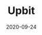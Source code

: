 ---
title: Upbit
category: Exchanges & wallet
status: publish
date: 2020-09-24
slug: A short description for this item
website: https://upbit.com/exchange?code=CRIX.UPBIT.BTC-IOTX
twitter:
logo:
featured_img: https://wp.gcap1.iotex.io/wp-content/uploads/2020/09/upbit.png
telegram:
---
